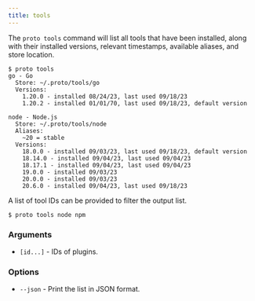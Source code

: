 ```yaml
---
title: tools
---
```


The `proto tools` command will list all tools that have been installed, along with their installed
versions, relevant timestamps, available aliases, and store location.

```shell
$ proto tools
go - Go
  Store: ~/.proto/tools/go
  Versions:
    1.20.0 - installed 08/24/23, last used 09/18/23
    1.20.2 - installed 01/01/70, last used 09/18/23, default version

node - Node.js
  Store: ~/.proto/tools/node
  Aliases:
    ~20 = stable
  Versions:
    18.0.0 - installed 09/03/23, last used 09/18/23, default version
    18.14.0 - installed 09/04/23, last used 09/04/23
    18.17.1 - installed 09/04/23, last used 09/04/23
    19.0.0 - installed 09/03/23
    20.0.0 - installed 09/03/23
    20.6.0 - installed 09/04/23, last used 09/18/23
```

A list of tool IDs can be provided to filter the output list.

```shell
$ proto tools node npm
```

### Arguments

- `[id...]` - IDs of plugins.

### Options

- `--json` - Print the list in JSON format.
